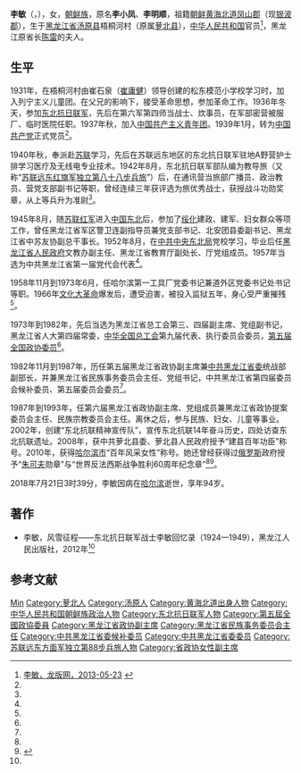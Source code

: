{{Otheruses|李敏}}
'''李敏'''（{{lang-ko|'''리민'''}}，{{bd|1924年|11月5日|2018年|7月21日|catIdx=Li}}），女，[[朝鲜族|朝鲜族]]，原名'''李小凤'''、'''李明顺'''，祖籍[[朝鲜|朝鲜]][[黄海北道|黄海北道]][[凤山郡|凤山郡]]（现[[银波郡|银波郡]]），生于[[黑龙江省|黑龙江省]][[汤原县|汤原县]]梧桐河村（原属[[萝北县|萝北县]]），[[中华人民共和国|中华人民共和国]]官员<ref name=lbw>[http://lbw.dbw.cn/system/201305/109405.html 李敏，龙版网，2013-05-23] {{webarchive|url=https://web.archive.org/web/20150518094826/http://lbw.dbw.cn/system/201305/109405.html |date=2015-05-18 }}</ref>，黑龙江原省长[[陈雷_(省长)|陈雷]]的夫人。

== 生平 ==
1931年，在梧桐河村由崔石泉（[[崔庸健|崔庸健]]）领导创建的松东模范小学校学习时，加入列宁主义儿童团。在父兄的影响下，接受革命思想，参加革命工作。1936年冬天，参加[[东北抗日联军|东北抗日联军]]，先后在第六军第四师当战士、炊事员，在军部密营被服厂、临时医院任职。1937年秋，加入[[中国共产主义青年团|中国共产主义青年团]]。1939年1月，转为[[中国共产党|中国共产党]]正式党员<ref name=lbw/>。

1940年秋，奉派赴[[苏联|苏联]]学习，先后在苏联远东地区的东北抗日联军驻地A野营护士排学习医疗及无线电专业技术。1942年8月，东北抗日联军部队编为教导旅（又称“[[苏联远东方面军独立第88步兵旅|苏联远东红旗军独立第八十八步兵旅]]”）后，在通讯营当旅部广播员、政治教员、营党支部副书记等职，曾经连续三年获评选为旅优秀战士，获授战斗功勋奖章，从上等兵升为准尉<ref name=lbw/>。

1945年8月，随[[苏联红军|苏联红军]]进入[[中国东北|中国东北]]后，参加了[[绥化|绥化]]建政、建军、妇女群众等项工作，曾任黑龙江省军区警卫连副指导员兼党支部书记、北安团县委副书记、黑龙江省中苏友协副总干事长。1952年8月，在[[中共中央东北局|中共中央东北局]]党校学习，毕业后任[[黑龙江省人民政府|黑龙江省人民政府]]文教办副主任、黑龙江省教育厅副处长、厅党组成员。1957年当选为中共黑龙江省第一届党代会代表<ref name=lbw/>。

1958年11月到1973年6月，任哈尔滨第一工具厂党委书记兼道外区党委书记处书记等职。1966年[[文化大革命|文化大革命]]爆发后，遭受迫害，被投入监狱五年，身心受严重摧残<ref name=lbw/>。

1973年到1982年，先后当选为黑龙江省总工会第三、四届副主席、党组副书记，黑龙江省人大第四届常委，[[中华全国总工会|中华全国总工会]]第九届代表、执行委员会委员，[[第五届全国政协委员|第五届全国政协委员]]<ref name=lbw/>。

1982年11月到1987年，历任第五届黑龙江省政协副主席兼[[中共黑龙江省委|中共黑龙江省委]]统战部副部长，并兼黑龙江省民族事务委员会主任、党组书记，中共黑龙江省第四届委员会候补委员、第五届委员会委员<ref name=lbw/>。

1987年到1993年，任第六届黑龙江省政协副主席、党组成员兼黑龙江省政协提案委员会主任、民族宗教委员会主任。离休之后，参与民族、妇女、儿童等事业。2002年，创建“东北抗联精神宣传队”，宣传东北抗联14年奋斗历史，四处访查东北抗联遗址。2008年，获中共萝北县委、萝北县人民政府授予“建县百年功臣”称号。2010年，获得[[哈尔滨市|哈尔滨市]]“百年风采女性”称号。她还曾经获得过[[俄罗斯|俄罗斯]]政府授予“[[朱可夫|朱可夫]]勋章”与“世界反法西斯战争胜利60周年纪念章”<ref name=lbw/><ref name=dbw>{{Cite web |url=http://cul.dbw.cn/system/2013/09/14/000715456.shtml |title=黑龙江省政协召开李敏回忆录《风雪征程》座谈会，东北网，2013-09-14 |access-date=2015-05-09 |archive-date=2019-08-12 |archive-url=https://web.archive.org/web/20190812043449/http://cul.dbw.cn/system/2013/09/14/000715456.shtml |dead-url=no }}</ref>。

2018年7月21日3时39分，李敏因病在[[哈尔滨|哈尔滨]]逝世，享年94岁。

== 著作 ==
*李敏，风雪征程——东北抗日联军战士李敏回忆录（1924—1949），黑龙江人民出版社，2012年<ref name=dbw/>

== 参考文献 ==
{{reflist}}

{{Authority control}}
{{DEFAULTSORT:Li李}}
[[Category:李姓|Min]]
[[Category:萝北人|Category:萝北人]]
[[Category:汤原人|Category:汤原人]]
[[Category:黄海北道出身人物|Category:黄海北道出身人物]]
[[Category:中华人民共和国朝鲜族政治人物|Category:中华人民共和国朝鲜族政治人物]]
[[Category:东北抗日联军人物|Category:东北抗日联军人物]]
[[Category:第五屆全國政協委員|Category:第五屆全國政協委員]]
[[Category:黑龙江省政协副主席|Category:黑龙江省政协副主席]]
[[Category:黑龙江省民族事务委员会主任|Category:黑龙江省民族事务委员会主任]]
[[Category:中共黑龙江省委候补委员|Category:中共黑龙江省委候补委员]]
[[Category:中共黑龙江省委委员|Category:中共黑龙江省委委员]]
[[Category:苏联远东方面军独立第88步兵旅人物|Category:苏联远东方面军独立第88步兵旅人物]]
[[Category:省政协女性副主席|Category:省政协女性副主席]]